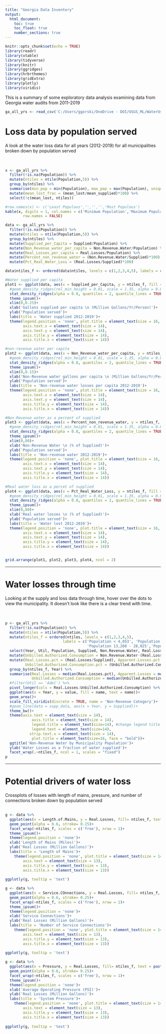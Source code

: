 ```yaml
---
title: "Georgia Data Inventory"
output: 
  html_document:
    toc: true
    toc_float: true
    number_sections: true
---
```


```r
knitr::opts_chunk$set(echo = TRUE)
library(readr)
library(xtable)
library(tidyverse)
library(knitr)
library(ggridges)
library(hrbrthemes)
library(gridExtra)
library(plotly)
library(viridis)
```

This is a summary of some exploratory data analysis examining data from Georgia water audits from 2011-2019

```r
ga_all_yrs <- read_csv('C:/Users/ggorski/OneDrive - DOI/USGS_ML/WaterUse/github/municipal-water-loss-ml/1_data_inventory/out/georgia_all_years.csv',show_col_types = FALSE)
```
# Loss data by population served


A look at the water loss data for all years (2012-2019) for all municipalities broken down by population served  
<br>
<br>

```r

x <- ga_all_yrs %>%
  filter(!is.na(Population)) %>%
  mutate(ntiles = ntile(Population,5)) %>%
  group_by(ntiles) %>%
  summarise(min_pop = min(Population), max_pop = max(Population), unique_municipalities = n_distinct(WSID), mean_supplied = mean(Supplied), mean_lost = mean(Water.Losses)) %>%
  mutate(mean_lost_frac = (mean_lost/mean_supplied)*100) %>%
  select(!c(mean_lost, ntiles))

#row.names(x) <- c('Least Populous','','','','Most Populous')
kable(x, digits = 1, col.names = c('Minimum Population','Maximum Population','Unique Municipalities','Mean Supplied Water (Mil Gal/Yr)','Mean Water Lost (%)'),
        row.names = FALSE)


```

```r
data <- ga_all_yrs %>%
  filter(!is.na(Population)) %>%
  mutate(ntiles = ntile(Population,5)) %>%
  group_by(ntiles) %>%
  mutate(Supplied_per_Capita = Supplied/Population) %>%
  mutate(Non_Revenue_water_per_capita = Non.Revenue.Water/Population) %>%
  mutate(Real_Losses_per_capita = Real.Losses/Population) %>%
  mutate(Percent_non_revenue_water = (Non.Revenue.Water/Supplied)*100) %>%
  mutate(Pct_Real_Water_Loss = (Real.Losses/Supplied)*100)

data$ntiles_f <- ordered(data$ntiles, levels = c(1,2,3,4,5), labels = c('< 4,853', '4,855 - 7,062', '7,073 - 13,050','13,260 - 28,025','> 28,1832'))

#Water supplied per capita  
plot1 <- ggplot(data, aes(x = Supplied_per_Capita, y = ntiles_f, fill = ntiles_f))+
  #geom_density_ridges(rel_min_height = 0.01, scale = 1.35, alpha = 0.8) +
  stat_density_ridges(alpha = 0.8, quantiles = 2, quantile_lines = TRUE)+
  theme_ipsum()+
  xlim(0,0.25)+
  xlab('Gallons supplied per capita \n (Million Gallons/Yr/Person)')+
  ylab('Population served')+
  labs(title = 'Water supplied 2012-2019')+
  theme(legend.position = 'none', plot.title = element_text(size = 16, face = "bold"),
        axis.text.x = element_text(size = 14),
        axis.text.y = element_text(size = 14),
        axis.title.y = element_text(size = 14),
        axis.title.x = element_text(size = 14))

#non-revenue water per capita
plot2 <- ggplot(data, aes(x = Non_Revenue_water_per_capita, y = ntiles_f, fill = ntiles_f))+
  #geom_density_ridges(rel_min_height = 0.01, scale = 1.35, alpha = 0.8) +
  stat_density_ridges(alpha = 0.8, quantiles = 2, quantile_lines = TRUE)+
  theme_ipsum()+
  xlim(0,0.15)+
  xlab('Non-Revenue water gallons per capita \n (Million Gallons/Yr/Person)')+
  ylab('Population served')+
  labs(title = 'Non-revenue water losses per capita 2012-2019')+
  theme(legend.position = 'none', plot.title = element_text(size = 16, face = "bold"),
        axis.text.x = element_text(size = 14),
        axis.text.y = element_text(size = 14),
        axis.title.y = element_text(size = 14),
        axis.title.x = element_text(size = 14))

#Non-Revenue water as a percent of supplied
plot3 <- ggplot(data, aes(x = Percent_non_revenue_water, y = ntiles_f, fill = ntiles_f))+
  #geom_density_ridges(rel_min_height = 0.01, scale = 1.35, alpha = 0.8) +
  stat_density_ridges(alpha = 0.8, quantiles = 2, quantile_lines = TRUE)+
  theme_ipsum()+
  xlim(0,80)+
  xlab('Non-Revenue Water \n (% of Supplied)')+
  ylab('Population served')+
  labs(title = 'Non-revenue water 2012-2019')+
  theme(legend.position = 'none', plot.title = element_text(size = 16, face = "bold"),
        axis.text.x = element_text(size = 14),
        axis.text.y = element_text(size = 14),
        axis.title.y = element_text(size = 14),
        axis.title.x = element_text(size = 14))

#Real water loss as a percet of supplied
plot4 <- ggplot(data, aes(x = Pct_Real_Water_Loss, y = ntiles_f, fill = ntiles_f))+
  #geom_density_ridges(rel_min_height = 0.01, scale = 1.35, alpha = 0.8) +
  stat_density_ridges(alpha = 0.8, quantiles = 2, quantile_lines = TRUE)+
  theme_ipsum()+
  xlim(0,80)+
  xlab('Real water losses \n (% of Supplied)')+
  ylab('Population served')+
  labs(title = 'Water lost 2012-2019')+
  theme(legend.position = 'none', plot.title = element_text(size = 16, face = "bold"),
        axis.text.x = element_text(size = 14),
        axis.text.y = element_text(size = 14),
        axis.title.y = element_text(size = 14),
        axis.title.x = element_text(size = 14))


grid.arrange(plot1, plot2, plot3, plot4, ncol = 2)
```

***
# Water losses through time

Looking at the supply and loss data through time, hover over the dots to view the municipality. It doesn't look like there is a clear trend with time.  
<br>
<br>

```r
p <- ga_all_yrs %>%
  filter(!is.na(Population)) %>%
  mutate(ntiles = ntile(Population,5)) %>%
  mutate(ntiles_f = ordered(ntiles, levels = c(1,2,3,4,5), 
                          labels = c('Population < 4,853', 'Population 4,855 - 7,062', 'Population 7,073 - 13,050',
                                     'Population 13,260 - 28,025','Population > 28,1832'))) %>%
  select(Year, Util, Population, Supplied, Non.Revenue.Water, Real.Losses, Apparent.Losses, ntiles_f) %>%
  mutate(Unbilled.Authorized.Consumption = Non.Revenue.Water-(Real.Losses+Apparent.Losses)) %>%
  mutate(Real.Losses.pct = (Real.Losses/Supplied), Apparent.Losses.pct = (Apparent.Losses/Supplied), 
         Unbilled.Authorized.Consumption.pct = (Unbilled.Authorized.Consumption/Supplied))%>%
  group_by(ntiles_f, Year) %>%
  summarise(Real.Losses = median(Real.Losses.pct), Apparent.Losses = median(Apparent.Losses.pct), 
            Unbilled.Authorized.Consumption = median(Unbilled.Authorized.Consumption.pct))%>%
  #filter(Util == 'Adel') %>%
  pivot_longer(cols = Real.Losses:Unbilled.Authorized.Consumption) %>%
  ggplot(aes(x = Year, y = value, fill = name, text = name))+
  geom_area()+
  scale_fill_viridis(discrete = TRUE, name = 'Non-Revenue Category')+
  #geom_line(data = supp_data, aes(x = Year, y = Supplied))+
  theme_bw()+
  theme(axis.text = element_text(size = 14),
            axis.title = element_text(size = 14),
            legend.title = element_text(size=14), #change legend title font size
            legend.text = element_text(size=14),
           strip.text.x = element_text(size = 14),
            plot.title = element_text(size=16, face = "bold"))+
  ggtitle('Non-Revenue Water by Municipality Population')+
  ylab('Water Losses as a fraction of water supplied')+
  facet_wrap(.~ntiles_f, ncol = 1, scales = "fixed")
p
```

***
# Potential drivers of water loss


Crossplots of losses with length of mains, pressure, and number of connections broken down by population served  
<br>

```r
g <- data %>%
  ggplot(aes(x = Length.of.Mains, y = Real.Losses, fill= ntiles_f, text = paste(Util,Year,sep = ' | ')))+
  geom_point(alpha = 0.6, stroke= 0.25)+
  facet_wrap(~ntiles_f, scales = c('free'), nrow = 1)+
  theme_ipsum()+
  theme(legend.position = 'none')+
  xlab('Length of Mains (Miles)')+
  ylab('Real Losses (Million Gallons)')+
  labs(title = 'Length of Mains')+
    theme(legend.position = 'none', plot.title = element_text(size = 14, face = "bold"),
        axis.text = element_text(size = 13),
        axis.title.y = element_text(size = 13),
        axis.title.x = element_text(size = 13))
  
ggplotly(g, tooltip = 'text')
```

```r
g <- data %>%
  ggplot(aes(x = Service.COnnections, y = Real.Losses, fill= ntiles_f, text = paste(Util,Year,sep = ' | ')))+
  geom_point(alpha = 0.6, stroke= 0.25)+
  facet_wrap(~ntiles_f, scales = c('free'), nrow = 1)+
  theme_ipsum()+
  theme(legend.position = 'none')+
  xlab('Service Connections')+
  ylab('Real Losses (Million Gallons)')+
  labs(title = 'Number of Service Connections')+
    theme(legend.position = 'none', plot.title = element_text(size = 14, face = "bold"),
        axis.text = element_text(size = 13),
        axis.title.y = element_text(size = 13),
        axis.title.x = element_text(size = 13))
  
ggplotly(g, tooltip = 'text')
```


```r
g <- data %>%
  ggplot(aes(x = Pressure, y = Real.Losses, fill= ntiles_f, text = paste(Util,Year,sep = ' | ')))+
  geom_point(alpha = 0.6, stroke= 0.25)+
  facet_wrap(~ntiles_f, scales = c('free'), nrow = 1)+
  theme_ipsum()+
  theme(legend.position = 'none')+
  xlab('Average Operating Pressure (PSI)')+
  ylab('Real Losses (Million Gallons)')+
  labs(title = 'System Pressure')+
    theme(legend.position = 'none', plot.title = element_text(size = 14, face = "bold"),
        axis.text = element_text(size = 13),
        axis.title.y = element_text(size = 13),
        axis.title.x = element_text(size = 13))
  
ggplotly(g, tooltip = 'text')
```

